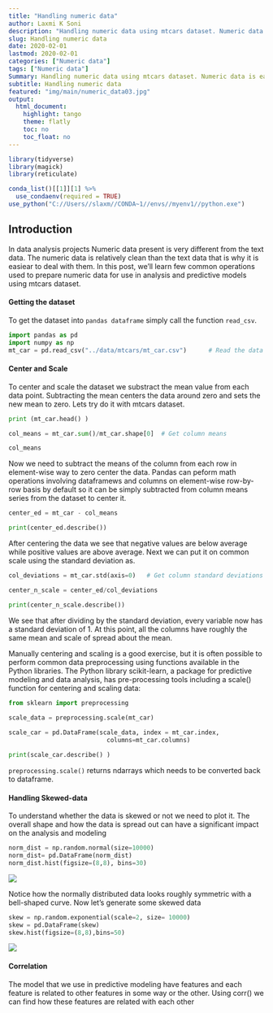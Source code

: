 ```yaml
---
title: "Handling numeric data"
author: Laxmi K Soni 
description: "Handling numeric data using mtcars dataset. Numeric data is easiar to deal with in Data analysis projects"
slug: Handling numeric data
date: 2020-02-01
lastmod: 2020-02-01
categories: ["Numeric data"]
tags: ["Numeric data"]
Summary: Handling numeric data using mtcars dataset. Numeric data is easiar to deal with in Data analysis projects
subtitle: Handling numeric data
featured: "img/main/numeric_data03.jpg"
output:
  html_document:
    highlight: tango
    theme: flatly
    toc: no
    toc_float: no
---
```



```r
library(tidyverse)
library(magick)
library(reticulate)

conda_list()[[1]][1] %>% 
  use_condaenv(required = TRUE)
use_python("C://Users//slaxm//CONDA~1//envs//myenv1//python.exe")


```

## Introduction

In data analysis projects Numeric data present is very different from the text data. The numeric data is relatively clean than the text data that is why it is easiear to deal with them. In this post, we'll learn few common operations used to prepare numeric data for use in analysis and predictive models using mtcars dataset.


#### Getting the dataset

To get the dataset into `pandas dataframe` simply call the function `read_csv`.

```python
import pandas as pd
import numpy as np
mt_car = pd.read_csv("../data/mtcars/mt_car.csv")      # Read the data
```

#### Center and Scale

To center and scale the dataset we substract the mean value from each data point. Subtracting the mean centers the data around zero and sets the new mean to zero. Lets try do it with mtcars dataset.

```python

print (mt_car.head() )

col_means = mt_car.sum()/mt_car.shape[0]  # Get column means

col_means
```


Now we need to subtract the means of the column from each row in element-wise way to zero center the data. Pandas can peform math operations involving dataframews and columns on element-wise row-by-row basis by default so it can be simply subtracted from column means series from the dataset to center it.


```python

center_ed = mt_car - col_means

print(center_ed.describe())

```

After centering the data we see that negative values are below average while positive values are above average. Next we can put it on common scale using the standard deviation as.

```python

col_deviations = mt_car.std(axis=0)   # Get column standard deviations

center_n_scale = center_ed/col_deviations 

print(center_n_scale.describe())
```


We see that after dividing by the standard deviation, every variable now has a standard deviation of 1. At this point, all the columns have roughly the same mean and scale of spread about the mean.

Manually centering and scaling is a good exercise, but it is often possible to perform common data preprocessing using functions available in the Python libraries. The Python library scikit-learn, a package for predictive modeling and data analysis, has pre-processing tools including a scale() function for centering and scaling data:

```python

from sklearn import preprocessing

scale_data = preprocessing.scale(mt_car)  
 
scale_car = pd.DataFrame(scale_data, index = mt_car.index,
                           columns=mt_car.columns)

print(scale_car.describe() )
```

`preprocessing.scale()` returns ndarrays which needs to be converted back to dataframe.

#### Handling Skewed-data
To understand whether the data is skewed or not we need to plot it. The overall shape and how the data is spread out can have a significant impact on the analysis and modeling


```python

norm_dist = np.random.normal(size=10000) 
norm_dist= pd.DataFrame(norm_dist)
norm_dist.hist(figsize=(8,8), bins=30)

```

![](/img/main/normdist.png)

Notice how the normally distributed data looks roughly symmetric with a bell-shaped curve. Now let's generate some skewed data

```python

skew = np.random.exponential(scale=2, size= 10000) 
skew = pd.DataFrame(skew)
skew.hist(figsize=(8,8),bins=50)

```

![](/img/main/skewedist.png)

#### Correlation

The model that we use in predictive modeling have features and each feature is related to other features in some way or the other. Using corr() we can find how these features are related with each other

